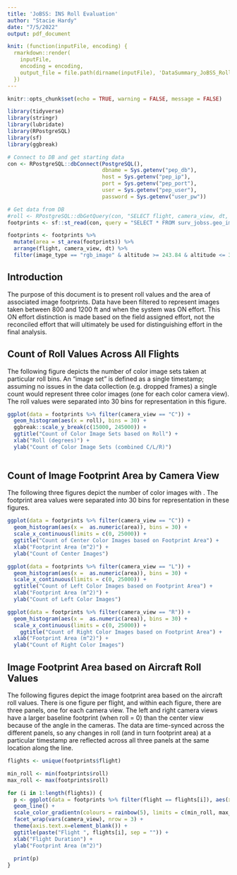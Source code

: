 ```yaml
---
title: 'JoBSS: INS Roll Evaluation'
author: "Stacie Hardy"
date: "7/5/2022"
output: pdf_document

knit: (function(inputFile, encoding) { 
  rmarkdown::render(
    inputFile, 
    encoding = encoding, 
    output_file = file.path(dirname(inputFile), 'DataSummary_JoBSS_RollAndFootprintArea_20220705.pdf')) 
  })
---
```


```r
knitr::opts_chunk$set(echo = TRUE, warning = FALSE, message = FALSE) 

library(tidyverse)
library(stringr)
library(lubridate)
library(RPostgreSQL)
library(sf)
library(ggbreak)

# Connect to DB and get starting data
con <- RPostgreSQL::dbConnect(PostgreSQL(), 
                              dbname = Sys.getenv("pep_db"), 
                              host = Sys.getenv("pep_ip"), 
                              port = Sys.getenv("pep_port"),
                              user = Sys.getenv("pep_user"), 
                              password = Sys.getenv("user_pw"))

# Get data from DB
#roll <- RPostgreSQL::dbGetQuery(con, "SELECT flight, camera_view, dt, ins_roll FROM surv_jobss.geo_images_meta")
footprints <- sf::st_read(con, query = "SELECT * FROM surv_jobss.geo_images_footprint", geometry_column = "geom") 

footprints <- footprints %>% 
  mutate(area = st_area(footprints)) %>%
  arrange(flight, camera_view, dt) %>%
  filter(image_type == "rgb_image" & altitude >= 243.84 & altitude <= 365.76 & effort == "ON")

```

## Introduction
The purpose of this document is to present roll values and the area of associated image footprints. Data have been filtered to represent images taken between 800 and 1200 ft and when the system was ON effort. This ON effort distinction is made based on the field assigned effort, not the reconciled effort that will ultimately be used for distinguishing effort in the final analysis.

## Count of Roll Values Across All Flights
The following figure depicts the number of color image sets taken at particular roll bins. An "image set" is defined as a single timestamp; assuming no issues in the data collection (e.g. dropped frames) a single count would represent three color images (one for each color camera view). The roll values were separated into 30 bins for representation in this figure.

```r
ggplot(data = footprints %>% filter(camera_view == "C")) +
  geom_histogram(aes(x = roll), bins = 30) + 
  ggbreak::scale_y_break(c(15000, 245000)) +
  ggtitle("Count of Color Image Sets based on Roll") +
  xlab("Roll (degrees)") +
  ylab("Count of Color Image Sets (combined C/L/R)")
  
```

\newpage
## Count of Image Footprint Area by Camera View
The following three figures depict the number of color images with . The footprint area values were separated into 30 bins for representation in these figures.

```r
ggplot(data = footprints %>% filter(camera_view == "C")) +
  geom_histogram(aes(x =  as.numeric(area)), bins = 30) + 
  scale_x_continuous(limits = c(0, 25000)) + 
  ggtitle("Count of Center Color Images based on Footprint Area") +
  xlab("Footprint Area (m^2)") +
  ylab("Count of Center Images")
```

```r
ggplot(data = footprints %>% filter(camera_view == "L")) +
  geom_histogram(aes(x =  as.numeric(area)), bins = 30) + 
  scale_x_continuous(limits = c(0, 25000)) + 
  ggtitle("Count of Left Color Images based on Footprint Area") +
  xlab("Footprint Area (m^2)") +
  ylab("Count of Left Color Images")
```

```r
ggplot(data = footprints %>% filter(camera_view == "R")) +
  geom_histogram(aes(x =  as.numeric(area)), bins = 30) + 
  scale_x_continuous(limits = c(0, 25000)) + 
    ggtitle("Count of Right Color Images based on Footprint Area") +
  xlab("Footprint Area (m^2)") +
  ylab("Count of Right Color Images")
```

\newpage
## Image Footprint Area based on Aircraft Roll Values
The following figures depict the image footprint area based on the aircraft roll values. There is one figure per flight, and within each figure, there are three panels, one for each camera view. The left and right camera views have a larger baseline footprint (when roll = 0) than the center view because of the angle in the cameras. The data are time-synced across the different panels, so any changes in roll (and in turn footprint area) at a particular timestamp are reflected across all three panels at the same location along the line.

```r
flights <- unique(footprints$flight)

min_roll <- min(footprints$roll)
max_roll <- max(footprints$roll)

for (i in 1:length(flights)) {
  p <- ggplot(data = footprints %>% filter(flight == flights[i]), aes(x = dt, y = as.numeric(area), color = roll, group = 1)) +
  geom_line() +
  scale_color_gradientn(colours = rainbow(5), limits = c(min_roll, max_roll)) + 
  facet_wrap(vars(camera_view), nrow = 3) +
  theme(axis.text.x=element_blank()) +
  ggtitle(paste("Flight ", flights[i], sep = "")) +
  xlab("Flight Duration") +
  ylab("Footprint Area (m^2)")
  
  print(p)
}
```